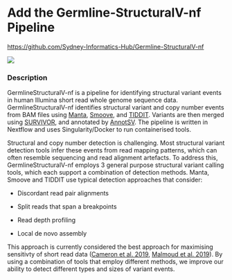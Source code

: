 # Add the Germline-StructuralV-nf Pipeline

<https://github.com/Sydney-Informatics-Hub/Germline-StructuralV-nf>

![](images/211971740-772796bc-6fb7-43fb-885b-d9cb116bfdd0.png)

### Description

GermlineStructuralV-nf is a pipeline for identifying structural variant events in human Illumina short read whole genome sequence data. GermlineStructuralV-nf identifies structural variant and copy number events from BAM files using [Manta](https://github.com/Illumina/manta/blob/master/docs/userGuide/README.md#de-novo-calling), [Smoove](https://github.com/brentp/smoove), and [TIDDIT](https://github.com/SciLifeLab/TIDDIT). Variants are then merged using [SURVIVOR](https://github.com/fritzsedlazeck/SURVIVOR), and annotated by [AnnotSV](https://pubmed.ncbi.nlm.nih.gov/29669011/). The pipeline is written in Nextflow and uses Singularity/Docker to run containerised tools.

Structural and copy number detection is challenging. Most structural variant detection tools infer these events from read mapping patterns, which can often resemble sequencing and read alignment artefacts. To address this, GermlineStructuralV-nf employs 3 general purpose structural variant calling tools, which each support a combination of detection methods. Manta, Smoove and TIDDIT use typical detection approaches that consider:

-   Discordant read pair alignments

-   Split reads that span a breakpoints

-   Read depth profiling

-   Local de novo assembly

This approach is currently considered the best approach for maximising sensitivty of short read data ([Cameron et al. 2019](https://www.nature.com/articles/s41467-019-11146-4), [Malmoud et al. 2019](https://genomebiology.biomedcentral.com/articles/10.1186/s13059-019-1828-7)). By using a combination of tools that employ different methods, we improve our ability to detect different types and sizes of variant events.
